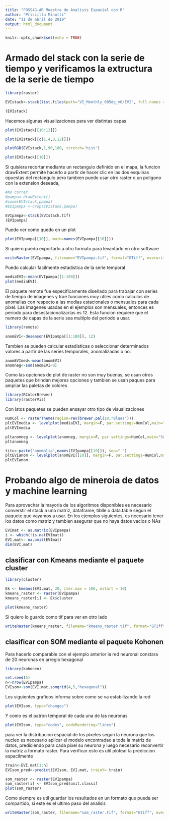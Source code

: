 ```yaml
---
title: "FOSS4G-AR Muestra de Analisis Espacial con R"
author: "Priscilla Minotti"
date: "11 de abril de 2019"
output: html_document
---
```


```r
knitr::opts_chunk$set(echo = TRUE)
```

# Armado del stack con la serie de tiempo y verificamos la extructura de la serie de tiempo
```r
library(raster)

EVIstack<-stack(list.files(path="VI_Monthly_005dg_v6/EVI", full.names = TRUE))

(EVIstack)
```

Hacemos algunas visualizaciones para ver distintas capas

```r
plot(EVIstack[[10:12]])
```

```r
plot(EVIstack[[c(1,4,8,12)]])
```

```r
plotRGB(EVIstack,1,90,180, stretch='hist')
```



```r
plot(EVIstack[[10]])
```

Si quisiera recortar mediante un rectangulo definido en el mapa, la funcion drawExtent permite hacerlo a partir de hacer clic en las dos esquinas opuestas del rectangulo pero tambien puedo usar otro raster o un poligono con la extension deseada,

```r
#No correr
#pampa<-drawExtent()
#zoom(EVIstack,pampa)
#EVIpampa <-crop(EVIstack,pampa)

EVIpampa<-stack(EVIstack.tif)
(EVIpampa)
```
Puedo ver como quedo en un plot
```r
plot(EVIpampa[[10]], main=names(EVIpampa[[10]]))
```

Si quiero puedo exportarlo a otro formato para levantarlo en otro software

```r
writeRaster(EVIpampa, filename="EVIpampa.tif", format="GTiff", overwrite=TRUE)
```

Puedo calcular facilmente estadistica de la serie temporal
```r
mediaEVI<-mean(EVIpampa[[1:180]])
plot(mediaEVI)
```

El paquete remote fue especificamente diseñado para trabajar con series de tiempo de imagenes y trae funciones muy utiles como calculos de anomalias con respecto a las medias estacionales o mensuales para cada pixel. Las imagenes usadas en el ejemplos son mensuales, entonces es periodo para desestacionalizarlas es 12. Esta funcion requiere que el numero de capas de la serie sea multiplo del periodo a usar.

```r
library(remote)

anomEVI<-deseason(EVIpampa[[1:180]], 12)
```
Tambien se pueden calcular estadisticas o seleccionar determinados valores a partir de las series temporales, anomalizadas o no.

```r
anomEVImed<-mean(anomEVI)
anomneg<-sum(anomEVI<0)
```

Como las opciones de plot de raster no son muy buenas, se usan otros paquetes que brindan mejores opciones y tambien se usan paques para ampliar las paletas de colores

```r
library(RColorBrewer)
library(rasterVis)
```
Con lstos paquetes se pueden ensayar otro tipo de visualizaciones

```r
HumCol <- rasterTheme(region=rev(brewer.pal(10,"Blues")))
pltEVImedia <- levelplot(mediaEVI, margin=F, par.settings=HumCol,main="EVI medio 2002-2017")
pltEVImedia
```

```r
pltanomneg <- levelplot(anomneg, margin=F, par.settings=HumCol,main="Suma Anomalias negativas EVI 2002-2017")
pltanomneg
```

```r
titu<-paste("anomalia",names(EVIpampa[[10]]), sep=" ")
pltEVIanom <- levelplot(anomEVI[[10]], margin=F, par.settings=HumCol,main=titu)
pltEVIanom
```

# Probando algo de mineroia de datos y machine learning

Para aprovechar la mayoria de los algoritmos disponibles es necesario converstir el stack a una matriz, dataframe, tiblle o data.table segun el paquete que vayamos a usar. En los ejemplos siguientes, es necesario tener los datos como matriz y tambien asegurar que no haya datos vacios o NAs

```r
EVImat <- as.matrix(EVIpampa)
i <- which(!is.na(EVImat))
EVI.mat<- na.omit(EVImat)
dim(EVI.mat)
```


## clasificar con Kmeans mediante el paquete cluster

```r
library(cluster)

Ek <- kmeans(EVI.mat, 20, iter.max = 100, nstart = 10)
kmeans_raster <- raster(EVIpampa)
kmeans_raster[i] <- Ek$cluster

plot(kmeans_raster)
```

Si quiero lo guardo como tif para ver en otro lado

```r
writeRaster(kmeans_raster, filename="kmeans_raster.tif", format="GTiff", overwrite=TRUE)
```


## clasificar con SOM mediante el paquete Kohonen

Para hacerlo comparable con el ejemplo anterior la red neuronal constara de 20 neuronas en arreglo hexagonal
```r
library(kohonen)

set.seed(5)
n<-nrow(EVIpampa)
EVIsom<-som(EVI.mat,somgrid(4,5,"hexagonal"))
```
Los siguientes graficos informa sobre como se va estabilizando la red
```r
plot(EVIsom, type="changes")
```

Y como es el patron temporal de cada una de las neuronas

```r
plot(EVIsom, type="codes", codeRendering="lines")

```

para ver la distribucion espacial de los pixeles segun la neurona que los nucleo es necesario aplicar el modelo encontradao a toda la matriz de datos, prediciendo para cada pixel su neurona y luego necesario reconvertir la matriz a formato raster. Para verificar esto es util plotear la prediccion espacilmente
```r
train<-EVI.mat[1:n]
EVIsom_pred<-predict(EVIsom, EVI.mat, trainY= train)

som_raster <- raster(EVIpampa)
som_raster[i] <- EVIsom_pred$unit.classif
plot(som_raster)
```
Como siempre es util guardar los resultados en un formato que pueda ser compartido, si este es el ultimo paso del analisis

```r

writeRaster(som_raster, filename="som_raster.tif", format="GTiff", overwrite=TRUE)
```
